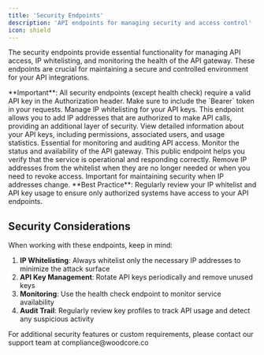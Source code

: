 ```yaml
---
title: 'Security Endpoints'
description: 'API endpoints for managing security and access control'
icon: shield
---
```


The security endpoints provide essential functionality for managing API access, IP whitelisting, and monitoring the health of the API gateway. These endpoints are crucial for maintaining a secure and controlled environment for your API integrations.

<Callout type="warning">
  **Important**: All security endpoints (except health check) require a valid API key in the Authorization header. Make sure to include the `Bearer` token in your requests.
</Callout>

<CardGroup cols={2}>
  <Card title="IP Whitelist" icon="network-wired" href="/security/endpoint/ipwhitelist">
    Manage IP whitelisting for your API keys. This endpoint allows you to add IP addresses that are authorized to make API calls, providing an additional layer of security.
  </Card>

  <Card title="Key Profile" icon="key" href="/security/endpoint/keyprofile">
    View detailed information about your API keys, including permissions, associated users, and usage statistics. Essential for monitoring and auditing API access.
  </Card>

  <Card title="Health Check" icon="heartbeat" href="/security/endpoint/health">
    Monitor the status and availability of the API gateway. This public endpoint helps you verify that the service is operational and responding correctly.
  </Card>

  <Card title="Remove Whitelisted IP" icon="trash" href="/security/endpoint/remove-whitelistedip">
    Remove IP addresses from the whitelist when they are no longer needed or when you need to revoke access. Important for maintaining security when IP addresses change.
  </Card>
</CardGroup>

<Callout type="info">
  **Best Practice**: Regularly review your IP whitelist and API key usage to ensure only authorized systems have access to your API endpoints.
</Callout>

## Security Considerations

When working with these endpoints, keep in mind:

1. **IP Whitelisting**: Always whitelist only the necessary IP addresses to minimize the attack surface
2. **API Key Management**: Rotate API keys periodically and remove unused keys
3. **Monitoring**: Use the health check endpoint to monitor service availability
4. **Audit Trail**: Regularly review key profiles to track API usage and detect any suspicious activity

<Note>
  For additional security features or custom requirements, please contact our support team at compliance@woodcore.co
</Note>
